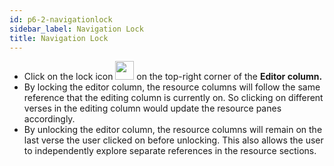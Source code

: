 ```yaml
---
id: p6-2-navigationlock
sidebar_label: Navigation Lock
title: Navigation Lock
---
```


- Click on the lock icon <img src="/autographaAssetsV2/how-to/lock.png" width="30px" alt=""/> on the top-right corner of the **Editor column.** 
- By locking the editor column, the resource columns will follow the same reference that the editing column is currently on. So clicking on different verses in the editing column would update the resource panes accordingly.
- By unlocking the editor column, the resource columns will remain on the last verse the user clicked on before unlocking. This also allows the user to independently explore separate references in the resource sections.

<!-- <video controls src="/assets/lock-unlock.mov" width="100%" type="video/mov"/> -->
